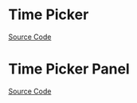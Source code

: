 
<Meta of={TimePickerStories} />

# Time Picker

<Description of={TimePicker} />

[Source Code](https://github.com/Mezzanine-UI/mezzanine/blob/main/packages/react/src/TimePicker/TimePicker.tsx)

<ArgTypes of={TimePicker} />

# Time Picker Panel

<Description of={TimePickerPanel} />

[Source Code](https://github.com/Mezzanine-UI/mezzanine/blob/main/packages/react/src/TimePicker/TimePickerPanel.tsx)

<ArgTypes of={TimePickerPanel} />
